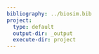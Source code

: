 ```yaml
---
bibliography: ../biosim.bib
project:
  type: default
  output-dir: _output
  execute-dir: project
---
```



